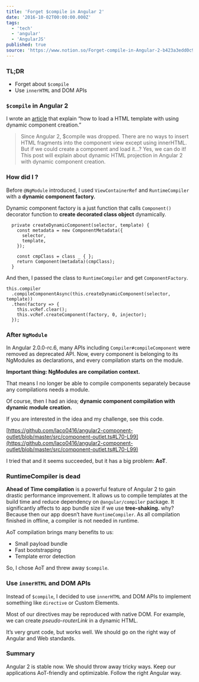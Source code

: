 ```yaml
---
title: 'Forget $compile in Angular 2'
date: '2016-10-02T00:00:00.000Z'
tags:
  - 'tech'
  - 'angular'
  - 'AngularJS'
published: true
source: 'https://www.notion.so/Forget-compile-in-Angular-2-b423a3edd0c94e599e1235e08c72bc64'
---
```


### TL;DR

- Forget about `$compile`
- Use `innerHTML` and DOM APIs

### `$compile` in Angular 2

I wrote an [article](http://blog.lacolaco.net/post/dynamic-component-creation-in-angular-2/) that explain “how to load a HTML template with using dynamic component creation.”

> Since Angular 2, $compile was dropped. There are no ways to insert HTML fragments into the component view except using innerHTML. But if we could create a component and load it…? Yes, we can do it! This post will explain about dynamic HTML projection in Angular 2 with dynamic component creation.

### How did I ?

Before `@NgModule` introduced, I used `ViewContainerRef` and `RuntimeCompiler` with a **dynamic component factory.**

Dynamic component factory is a just function that calls `Component()` decorator function to **create decorated class object** dynamically.

```plaintext
  private createDynamicComponent(selector, template) {
    const metadata = new ComponentMetadata({
      selector,
      template,
    });

    const cmpClass = class _ { };
    return Component(metadata)(cmpClass);
  }
```

And then, I passed the class to `RuntimeCompiler` and get `ComponentFactory`.

```plaintext
this.compiler
  .compileComponentAsync(this.createDynamicComponent(selector, template))
  .then(factory => {
    this.vcRef.clear();
    this.vcRef.createComponent(factory, 0, injector);
  });
```

### After `NgModule`

In Angular 2.0.0-rc.6, many APIs including `Compiler#compileComponent` were removed as deprecated API. Now, every component is belonging to its NgModules as declarations, and every compilation starts on the module.

**Important thing: NgModules are compilation context.**

That means I no longer be able to compile components separately because any compilations needs a module.

Of course, then I had an idea; **dynamic component compilation with dynamic module creation.**

If you are interested in the idea and my challenge, see this code.

[https://github.com/laco0416/angular2-component-outlet/blob/master/src/component-outlet.ts#L70-L99](https://github.com/laco0416/angular2-component-outlet/blob/master/src/component-outlet.ts#L70-L99)

I tried that and it seems succeeded, but it has a big problem: **AoT**.

### RuntimeCompiler is dead

**Ahead of Time compilation** is a powerful feature of Angular 2 to gain drastic performance improvement. It allows us to compile templates at the build time and reduce dependency on `@angular/compiler` package. It significantly affects to app bundle size if we use **tree-shaking.** why? Because then our app doesn’t have `RuntimeCompiler`. As all compilation finished in offline, a compiler is not needed in runtime.

AoT compilation brings many benefits to us:

- Small payload bundle
- Fast bootstrapping
- Template error detection

So, I chose AoT and threw away `$compile`.

### Use `innerHTML` and DOM APIs

Instead of `$compile`, I decided to use `innerHTML` and DOM APIs to implement something like `directive` or Custom Elements.

Most of our directives may be reproduced with native DOM. For example, we can create _pseudo-routerLink_ in a dynamic HTML.

It’s very grunt code, but works well. We should go on the right way of Angular and Web standards.

### Summary

Angular 2 is stable now. We should throw away tricky ways. Keep our applications AoT-friendly and optimizable. Follow the right Angular way.
